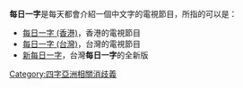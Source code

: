 '''每日一字'''是每天都會介紹一個中文字的電視節目，所指的可以是：
* [[每日一字_(香港)|每日一字 (香港)]]，香港的電視節目
* [[每日一字_(台灣)|每日一字 (台灣)]]，台灣的電視節目
* [[新每日一字|新每日一字]]，台灣'''每日一字'''的全新版
{{disambig|Cat=四字作品消歧義}}

[[Category:四字亞洲相關消歧義|Category:四字亞洲相關消歧義]]